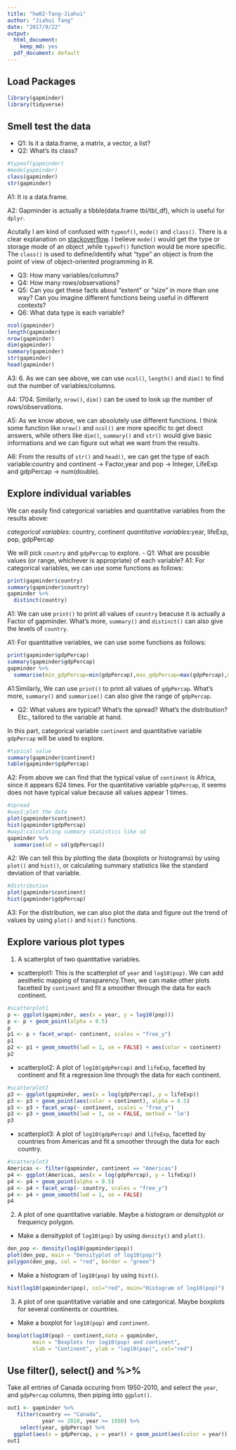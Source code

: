 ```yaml
---
title: "hw02-Tang-Jiahui"
author: "Jiahui Tang"
date: "2017/9/22"
output:
  html_document:
    keep_md: yes
  pdf_document: default
---
```

## Load Packages

```r
library(gapminder)
library(tidyverse)
```

## Smell test the data

- Q1: Is it a data.frame, a matrix, a vector, a list?
- Q2: What’s its class?
```r
#typeof(gapminder)
#mode(gapminder)
class(gapminder)
str(gapminder)
```
  A1: It is a data.frame.
 
  A2: Gapminder is actually a tibble(data.frame tbl/tbl_df), which is useful for `dplyr`. 

Acutally I am kind of confused with `typeof()`, `mode()` and `class()`. There is a clear explanation on [stackoverflow](https://stackoverflow.com/questions/8855589/a-comprehensive-survey-of-the-types-of-things-in-r-mode-and-class-and-type). I believe  `mode()` would  get  the type or storage mode of an object ,while `typeof()` function would be more specific. The `class()` is used to define/identify what "type" an object is from the point of view of object-oriented programming in R.

- Q3: How many variables/columns?
- Q4: How many rows/observations?
- Q5: Can you get these facts about “extent” or “size” in more than one way? Can you imagine different functions being useful in different contexts?
- Q6: What data type is each variable?
```r
ncol(gapminder)
length(gapminder)
nrow(gapminder)
dim(gapminder)
summary(gapminder)
str(gapminder)
head(gapminder)
```
  A3: 6. As we can see above, we can use `ncol()`, `length()` and `dim()` to find out the number of variables/columns.
 
  A4: 1704. Similarly, `nrow()`, `dim()` can be used to look up the number of rows/observations.
 
  A5: As we know above, we can absolutely use different functions. I think some function like `nrow()` and `ncol()` are more specific to get direct answers, while others like `dim()`, `summary()` and `str()` would give basic informations and we can figure out what we want from the results.
 
  A6: From the results of `str()` and `head()`, we can get the type of each variable:country and continent -> Factor,year and pop -> Integer, LifeExp and gdpPercap -> num(double).
 
## Explore individual variables

We can easily find categorical variables and quantitative variables from the results above:

*categorical variables*: country, continent
*quantitative variables*:year, lifeExp, pop, gdpPercap

We will pick `country` and `gdpPercap` to explore.
- Q1: What are possible values (or range, whichever is appropriate) of each variable?
  A1: For categorical variables, we can use some functions as follows:
```r
print(gapminder$country)
summary(gapminder$country)
gapminder %>% 
  distinct(country)
```
  A1: We can use `print()` to print all values of `country` beacuse it is actually a Factor of gapminder. What's more, `summary()` and `distinct()` can also give the levels of `country`.

  A1: For quantitative variables, we can use some functions as follows:
```r
print(gapminder$gdpPercap)
summary(gapminder$gdpPercap)
gapminder %>% 
  summarise(min_gdpPercap=min(gdpPercap),max_gdpPercap=max(gdpPercap),mean_gdpPercap=mean(gdpPercap))
```
  A1:Similarly, We can use `print()` to print all values of `gdpPercap`. What's more, `summary()` and `summarise()` can also give the range of `gdpPercap`.
  
- Q2: What values are typical? What’s the spread? What’s the distribution? Etc., tailored to the variable at hand.

In this part, categorical variable `continent` and quantitative variable `gdpPercap` will be used to explore.
```r
#typical value
summary(gapminder$continent)
table(gapminder$gdpPercap)
```
  A2: From above we can find that the typical value of `continent` is Africa, since it appears 624 times. For the quantitative variable `gdpPercap`, it seems does not have typical value because all values appear 1 times.
  
```r
#spread
#way1:plot the data
plot(gapminder$continent)
hist(gapminder$gdpPercap)
#way2:calculating summary statistics like sd
gapminder %>% 
  summarise(sd = sd(gdpPercap))
```
  A2: We can tell this by plotting the data (boxplots or histograms) by using `plot()` and `hist()`, or calculating summary statistics like the standard deviation of that variable.
  
```r
#distribution
plot(gapminder$continent)
hist(gapminder$gdpPercap)
```
  
  A3: For the distribution, we can also plot the data and figure out the trend of values by using `plot()` and `hist()` functions.
  
## Explore various plot types

1. A scatterplot of two quantitative variables. 
  + scatterplot1: This is the scatterplot of `year` and `log10(pop)`. We can add aesthetic mapping of transparency.Then, we can make other plots facetted by `continent` and fit a smoother through the data for each continent.
```r
#scatterplot1
p <- ggplot(gapminder, aes(x = year, y = log10(pop)))
p <- p + geom_point(alpha = 0.5)
p
p1 <- p + facet_wrap(~ continent, scales = "free_y")
p1
p2 <- p1 + geom_smooth(lwd = 1, se = FALSE) + aes(color = continent)
p2
```
 
  + scatterplot2: A plot of `log10(gdpPercap)` and `lifeExp`, facetted by continent and fit a regression line through the data for each continent.
```r
#scatterplot2
p3 <- ggplot(gapminder, aes(x = log(gdpPercap), y = lifeExp))
p3 <- p3 + geom_point(aes(color = continent), alpha = 0.5)
p3 <- p3 + facet_wrap(~ continent, scales = "free_y")
p3 <- p3 + geom_smooth(lwd = 1, se = FALSE, method = 'lm') 
p3
```
 
  + scatterplot3: A plot of `log10(gdpPercap)` and `lifeExp`, facetted by countries from Americas and fit a smoother through the data for each country.
```r
#scatterplot3
Americas <- filter(gapminder, continent == "Americas")
p4 <- ggplot(Americas, aes(x = log(gdpPercap), y = lifeExp))
p4 <- p4 + geom_point(alpha = 0.5)
p4 <- p4 + facet_wrap(~ country, scales = "free_y")
p4 <- p4 + geom_smooth(lwd = 1, se = FALSE) 
p4
```

2. A plot of one quantitative variable. Maybe a histogram or densityplot or frequency polygon.
  + Make a densityplot of `log10(pop)` by using `density()` and `plot()`.
```r
den_pop <- density(log10(gapminder$pop))
plot(den_pop, main = "Densityplot of log10(pop)") 
polygon(den_pop, col = "red", border = "green")
```
 
  + Make a histogram of `log10(pop)` by using `hist()`.
```r
hist(log10(gapminder$pop), col="red", main="Histogram of log10(pop)")
```

3. A plot of one quantitative variable and one categorical. Maybe boxplots for several continents or countries.
  + Make a boxplot for `log10(pop)` and `continent`.
```r
boxplot(log10(pop) ~ continent,data = gapminder, 
        main = "Boxplots for log10(pop) and continent", 
        xlab = "Continent", ylab = "log10(pop)", col="red")
```

## Use filter(), select() and %>%

Take all entries of Canada occuring from 1950-2010, and select the `year`, and `gdpPercap` columns, then piping into `ggplot()`.
```r
out1 <- gapminder %>% 
   filter(country == "Canada",
           year <= 2010, year >= 1950) %>% 
    select(year, gdpPercap) %>% 
  ggplot(aes(x = gdpPercap, y = year)) + geom_point(aes(color = year))
out1
```